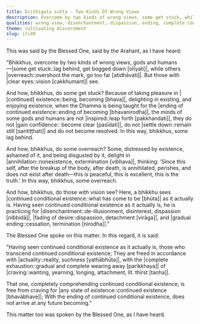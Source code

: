 ```yaml
---
title: Diṭṭhigata sutta - Two Kinds Of Wrong Views
description: Overcome by two kinds of wrong views, some get stuck, while others overreach. But those with vision see.
qualities: wrong view, disenchantment, dispassion, ending, complete comprehension
theme: cultivating discernment
slug: iti49
---
```


This was said by the Blessed One, said by the Arahant, as I have heard:

"Bhikkhus, overcome by two kinds of wrong views, gods and humans—|some get stuck::lag behind, get bogged down [olīyati]|, while others |overreach::overshoot the mark, go too far [atidhāvati]|. But those with |clear eyes::vision [cakkhumant]| see.

And how, bhikkhus, do some get stuck? Because of taking pleasure in |[continued] existence::being, becoming [bhava]|, delighting in existing, and enjoying existence, when the Dhamma is being taught for the |ending of continued existence::ending of becoming [bhavanirodha]|, the minds of some gods and humans are not |inspired::leap forth [pakkhandati]|, they do not |gain confidence:: become clear [pasīdati]|, do not |settle down::remain still [santiṭṭhati]| and do not become resolved. In this way, bhikkhus, some lag behind.

And how, bhikkhus, do some overreach? Some, distressed by existence, ashamed of it, and being disgusted by it, delight in |annihilation::nonexistence, extermination [vibhava]|, thinking: 'Since this self, after the breakup of the body, after death, is annihilated, perishes, and does not exist after death—this is peaceful, this is excellent, this is the truth.' In this way, bhikkhus, some overreach.

And how, bhikkhus, do those with vision see? Here, a bhikkhu sees |continued conditional existence::what has come to be [bhūta]| as it actually is. Having seen continued conditional existence as it actually is, he is practicing for |disenchantment::de-illusionment, disinterest, dispassion [nibbidā]|, |fading of desire::dispassion, detachment [virāga]|, and |gradual ending::cessation, termination [nirodha]|."

The Blessed One spoke on this matter. In this regard, it is said:

"Having seen continued conditional existence as it actually is,
those who transcend continued conditional existence;
They are freed in accordance with |actuality::reality, suchness [yathābhūta]|,
with the |complete exhaustion::gradual and complete wearing away [parikkhaya]| of |craving::wanting, yearning, longing, attachment, lit. thirst [taṇha]|.

That one, completely comprehending continued conditional existence,
is free from craving for |any state of existence::continued existence [bhavābhave]|;
With the ending of continued conditional existence,
does not arrive at any future becoming."

This matter too was spoken by the Blessed One, as I have heard.